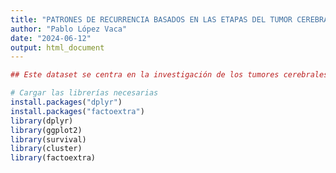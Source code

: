```yaml
---
title: "PATRONES DE RECURRENCIA BASADOS EN LAS ETAPAS DEL TUMOR CEREBRAL"
author: "Pablo López Vaca"
date: "2024-06-12"
output: html_document
---
```

```r
## Este dataset se centra en la investigación de los tumores cerebrales, su progresión y las estrategias de tratamiento.
```

```r
# Cargar las librerías necesarias
install.packages("dplyr")
install.packages("factoextra")
library(dplyr)
library(ggplot2)
library(survival)
library(cluster)
library(factoextra)
```

